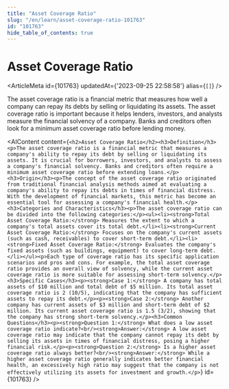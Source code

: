 ```yaml
---
title: "Asset Coverage Ratio"
slug: "/en/learn/asset-coverage-ratio-101763"
id: "101763"
hide_table_of_contents: true
---
```



# Asset Coverage Ratio

<ArticleMeta id={101763} updatedAt={'2023-09-25 22:58:58'} alias={`[]`} />
<div className='border-solid border-b border-t-0 my-4 border-[var(--ifm-color-gray-300)]' />

The asset coverage ratio is a financial metric that measures how well a company can repay its debts by selling or liquidating its assets. The asset coverage ratio is important because it helps lenders, investors, and analysts measure the financial solvency of a company. Banks and creditors often look for a minimum asset coverage ratio before lending money.

<AIContent content={`<h2>Asset Coverage Ratio</h2><h3>Definition</h3><p>The asset coverage ratio is a financial metric that measures a company's ability to repay its debt by selling or liquidating its assets. It is crucial for borrowers, investors, and analysts to assess a company's financial solvency. Banks and creditors often require a minimum asset coverage ratio before extending loans.</p><h3>Origin</h3><p>The concept of the asset coverage ratio originated from traditional financial analysis methods aimed at evaluating a company's ability to repay its debts in times of financial distress. With the development of financial markets, this metric has become an essential tool for assessing a company's financial health.</p><h3>Categories and Characteristics</h3><p>The asset coverage ratio can be divided into the following categories:</p><ul><li><strong>Total Asset Coverage Ratio:</strong> Measures the extent to which a company's total assets cover its total debt.</li><li><strong>Current Asset Coverage Ratio:</strong> Focuses on the company's current assets (such as cash, receivables) to cover short-term debt.</li><li><strong>Fixed Asset Coverage Ratio:</strong> Evaluates the company's fixed assets (such as buildings, equipment) to cover long-term debt.</li></ul><p>Each type of coverage ratio has its specific application scenarios and pros and cons. For example, the total asset coverage ratio provides an overall view of solvency, while the current asset coverage ratio is more suitable for assessing short-term solvency.</p><h3>Specific Cases</h3><p><strong>Case 1:</strong> A company has total assets of $10 million and total debt of $5 million. Its total asset coverage ratio is 2 (10/5), indicating that the company has sufficient assets to repay its debt.</p><p><strong>Case 2:</strong> Another company has current assets of $3 million and short-term debt of $2 million. Its current asset coverage ratio is 1.5 (3/2), showing that the company has strong short-term solvency.</p><h3>Common Questions</h3><p><strong>Question 1:</strong> What does a low asset coverage ratio indicate?<br/><strong>Answer:</strong> A low asset coverage ratio may indicate that the company cannot repay its debt by selling its assets in times of financial distress, posing a higher financial risk.</p><p><strong>Question 2:</strong> Is a higher asset coverage ratio always better?<br/><strong>Answer:</strong> While a higher asset coverage ratio generally indicates better financial health, an excessively high ratio may suggest that the company is not effectively utilizing its assets for investment and growth.</p>`} id={101763} />
